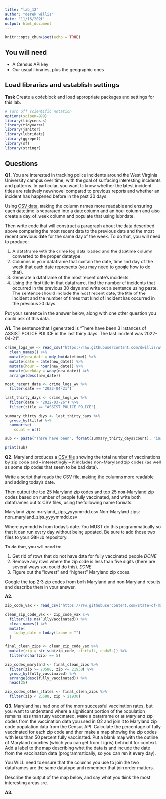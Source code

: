 ```yaml
---
title: "lab_12"
author: "derek willis"
date: "11/16/2021"
output: html_document
---
```


```r
knitr::opts_chunk$set(echo = TRUE)
```

## You will need

* A Census API key
* Our usual libraries, plus the geographic ones

## Load libraries and establish settings

**Task** Create a codeblock and load appropriate packages and settings for this lab.

```r
# Turn off scientific notation
options(scipen=999)
library(tidycensus)
library(tidyverse)
library(janitor)
library(lubridate)
library(ggrepel)
library(sf)
library(stringr)
```

## Questions

**Q1.** You are interested in tracking police incidents around the West Virginia University campus over time, with the goal of surfacing interesting incidents and patterns. In particular, you want to know whether the latest incident titles are relatively new/novel compared to previous reports and whether an incident has happened before in the past 30 days.

Using [CSV data](https://raw.githubusercontent.com/dwillis/wvu-projects/master/crime-log/crime_log.csv), making the column names more readable and ensuring each datetime is separated into a date column and an hour column and also create a day_of_week column and populate that using lubridate.

Then write code that will construct a paragraph about the data described above comparing the most recent data to the previous date and the most recent previous date for the same day of the week. To do that, you will need to produce:

1. A dataframe with the crime log data loaded and the datetime column converted to the proper datatype.
2. Columns in your dataframe that contain the date, time and day of the week that each date represents (you may need to google how to do that).
3. Generate a dataframe of the most recent date's incidents.
4. Using the first title in that dataframe, find the number of incidents that occurred in the previous 30 days and write out a sentence using paste. The sentence should include the most recent date, the title of the incident and the number of times that kind of incident has occurred in the previous 30 days.

Put your sentence in the answer below, along with one other question you could ask of this data.

**A1.** The sentence that I generated is "There have been 3 instances of ASSIST POLICE POLICE  in the last thirty days. The last incident was 2022-04-21". 

```r

crime_logs_wv <- read_csv("https://raw.githubusercontent.com/dwillis/wvu-projects/master/crime-log/crime_log.csv") %>%
  clean_names() %>%
  mutate(new_date = mdy_hm(datetime)) %>%
  mutate(date = date(new_date)) %>%
  mutate(hour = hour(new_date)) %>%
  mutate(weekday = wday(new_date)) %>%
  arrange(desc(new_date))

most_recent_date <- crime_logs_wv %>%
  filter(date == "2022-04-21")

last_thirty_days <- crime_logs_wv %>%
  filter(date > "2022-03-26") %>%
  filter(title == "ASSIST POLICE POLICE")

summary_thirty_days <- last_thirty_days %>%
  group_by(title) %>%
  summarise(
    count = n()) 

sub <- paste("There have been", format(summary_thirty_days$count), "instances of", format(summary_thirty_days$title), " in the last thirty days. The last incident was", last_thirty_days$date[[1]])

print(sub)
```

**Q2.** Maryland produces a [CSV file](https://raw.githubusercontent.com/state-of-maryland/VaccineCSVs/master/Vax_ZIP_CODE_FirstSecondSingle_Totals_Raw.csv) showing the total number of vaccinations by zip code and -- interestingly -- it includes non-Maryland zip codes (as well as some zip codes that seem to be bad data). 

Write a script that reads the CSV file, making the columns more readable and adding today's date. 

Then output the top 25 Maryland zip codes and top 25 non-Maryland zip codes based on number of people fully vaccinated, and write both dataframes out to CSV files, using the following name formats:

Maryland zips: maryland_zips_yyyymmdd.csv
Non-Maryland zips: non_maryland_zips_yyyymmdd.csv

Where yymmdd is from today's date. You MUST do this programmatically so that it can run every day without being updated. Be sure to add those two files to your GitHub repository.

To do that, you will need to:

1. Get rid of rows that do not have data for fully vaccinated people *DONE*
2. Remove any rows where the zip code is less than five digits (there are several ways you could do this). *DONE*
3. Figure out the "lowest" and "highest" Maryland zip codes.

Google the top 2-3 zip codes from both Maryland and non-Maryland results and describe them in your answer.

**A2.**

```r

zip_code_vax <- read_csv("https://raw.githubusercontent.com/state-of-maryland/VaccineCSVs/master/Vax_ZIP_CODE_FirstSecondSingle_Totals_Raw.csv")

clean_zip_code_vax <- zip_code_vax %>%
  filter(!is.na(FullyVaccinated)) %>%
  clean_names() %>%
  mutate(
    today_date = today(tzone = "")
  )

final_clean_zips <- clean_zip_code_vax %>%
  mutate(zip = str_sub(zip_code, start=1L, end=5L)) %>%
  filter(nchar(zip) == 5)

zip_codes_maryland <- final_clean_zips %>%
  filter(zip >= 20588, zip <= 21930) %>%
  group_by(fully_vaccinated) %>%
  arrange(desc(fully_vaccinated)) %>%
  head(25)

zip_codes_other_states <- final_clean_zips %>%
  filter(zip < 20588, zip > 21930)

```

**Q3.** Maryland has had one of the more successful vaccination rates, but you want to understand where a significant portion of the population remains less than fully vaccinated. Make a dataframe of all Maryland zip codes from the vaccination data you used in Q2 and join it to Maryland zip code population data from the Census API. Calculate the percentage of fully vaccinated for each zip code and then make a map showing the zip codes with less than 50 percent fully vaccinated. Put a blank map with the outline of Maryland counties (which you can get from Tigris) behind it for context. Add a label to the map describing what the data is and include the date from the vaccination data (programmatically, so you can run it every day).

You WILL need to ensure that the columns you use to join the two dataframes are the same datatype and remember that join order matters.

Describe the output of the map below, and say what you think the most interesting areas are.

**A3.**

```r



```
